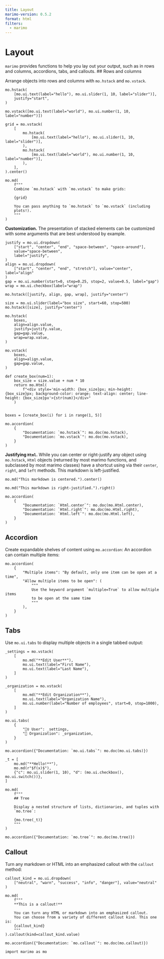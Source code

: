 ```yaml
---
title: Layout
marimo-version: 0.5.2
format: html
filters:
  - marimo
---
```


# Layout

`marimo` provides functions to help you lay out your output, such as
in rows and columns, accordions, tabs, and callouts.
<!---->
## Rows and columns

Arrange objects into rows and columns with `mo.hstack` and `mo.vstack`.

```.python.marimo
mo.hstack(
    [mo.ui.text(label="hello"), mo.ui.slider(1, 10, label="slider")],
    justify="start",
)
```

```.python.marimo
mo.vstack([mo.ui.text(label="world"), mo.ui.number(1, 10, label="number")])
```

```.python.marimo
grid = mo.vstack(
    [
        mo.hstack(
            [mo.ui.text(label="hello"), mo.ui.slider(1, 10, label="slider")],
        ),
        mo.hstack(
            [mo.ui.text(label="world"), mo.ui.number(1, 10, label="number")],
        ),
    ],
).center()

mo.md(
    f"""
    Combine `mo.hstack` with `mo.vstack` to make grids:

    {grid}

    You can pass anything to `mo.hstack` to `mo.vstack` (including
    plots!).
    """
)
```

**Customization.**
The presentation of stacked elements can be customized with some arguments
that are best understood by example.

```.python.marimo
justify = mo.ui.dropdown(
    ["start", "center", "end", "space-between", "space-around"],
    value="space-between",
    label="justify",
)
align = mo.ui.dropdown(
    ["start", "center", "end", "stretch"], value="center", label="align"
)
gap = mo.ui.number(start=0, step=0.25, stop=2, value=0.5, label="gap")
wrap = mo.ui.checkbox(label="wrap")

mo.hstack([justify, align, gap, wrap], justify="center")
```

```.python.marimo
size = mo.ui.slider(label="box size", start=60, stop=500)
mo.hstack([size], justify="center")
```

```.python.marimo
mo.hstack(
    boxes,
    align=align.value,
    justify=justify.value,
    gap=gap.value,
    wrap=wrap.value,
)
```

```.python.marimo
mo.vstack(
    boxes,
    align=align.value,
    gap=gap.value,
)
```

```.python.marimo
def create_box(num=1):
    box_size = size.value + num * 10
    return mo.Html(
        f"<div style='min-width: {box_size}px; min-height: {box_size}px; background-color: orange; text-align: center; line-height: {box_size}px'>{str(num)}</div>"
    )


boxes = [create_box(i) for i in range(1, 5)]
```

```.python.marimo
mo.accordion(
    {
        "Documentation: `mo.hstack`": mo.doc(mo.hstack),
        "Documentation: `mo.vstack`": mo.doc(mo.vstack),
    }
)
```

**Justifying `Html`.** While you can center or right-justify any object
using `mo.hstack`, `Html` objects (returned by most marimo
functions, and subclassed by most marimo classes) have a shortcut using
via their `center`, `right`, and `left` methods.
<!---->
This markdown is left-justified.

```.python.marimo
mo.md("This markdown is centered.").center()
```

```.python.marimo
mo.md("This markdown is right-justified.").right()
```

```.python.marimo
mo.accordion(
    {
        "Documentation: `Html.center`": mo.doc(mo.Html.center),
        "Documentation: `Html.right`": mo.doc(mo.Html.right),
        "Documentation: `Html.left`": mo.doc(mo.Html.left),
    }
)
```

## Accordion

Create expandable shelves of content using `mo.accordion`:
<!---->
An accordion can contain multiple items:

```.python.marimo
mo.accordion(
    {
        "Multiple items": "By default, only one item can be open at a time",
        "Allow multiple items to be open": (
            """
            Use the keyword argument `multiple=True` to allow multiple items
            to be open at the same time
            """
        ),
    }
)
```

## Tabs

Use `mo.ui.tabs` to display multiple objects in a single tabbed output:

```.python.marimo
_settings = mo.vstack(
    [
        mo.md("**Edit User**"),
        mo.ui.text(label="First Name"),
        mo.ui.text(label="Last Name"),
    ]
)

_organization = mo.vstack(
    [
        mo.md("**Edit Organization**"),
        mo.ui.text(label="Organization Name"),
        mo.ui.number(label="Number of employees", start=0, stop=1000),
    ]
)

mo.ui.tabs(
    {
        "🧙‍♀ User": _settings,
        "🏢 Organization": _organization,
    }
)
```

```.python.marimo
mo.accordion({"Documentation: `mo.ui.tabs`": mo.doc(mo.ui.tabs)})
```

```.python.marimo
_t = [
    mo.md("**Hello!**"),
    mo.md(r"$f(x)$"),
    {"c": mo.ui.slider(1, 10), "d": (mo.ui.checkbox(), mo.ui.switch())},
]

mo.md(
    f"""
    ## Tree

    Display a nested structure of lists, dictionaries, and tuples with
    `mo.tree`:

    {mo.tree(_t)}
    """
)
```

```.python.marimo
mo.accordion({"Documentation: `mo.tree`": mo.doc(mo.tree)})
```

## Callout

Turn any markdown or HTML into an emphasized callout with the `callout`
method:

```.python.marimo
callout_kind = mo.ui.dropdown(
    ["neutral", "warn", "success", "info", "danger"], value="neutral"
)
```

```.python.marimo
mo.md(
    f"""
    **This is a callout!**

    You can turn any HTML or markdown into an emphasized callout.
    You can choose from a variety of different callout kind. This one is:
    {callout_kind}
    """
).callout(kind=callout_kind.value)
```

```.python.marimo
mo.accordion({"Documentation: `mo.callout`": mo.doc(mo.callout)})
```

```.python.marimo
import marimo as mo
```

